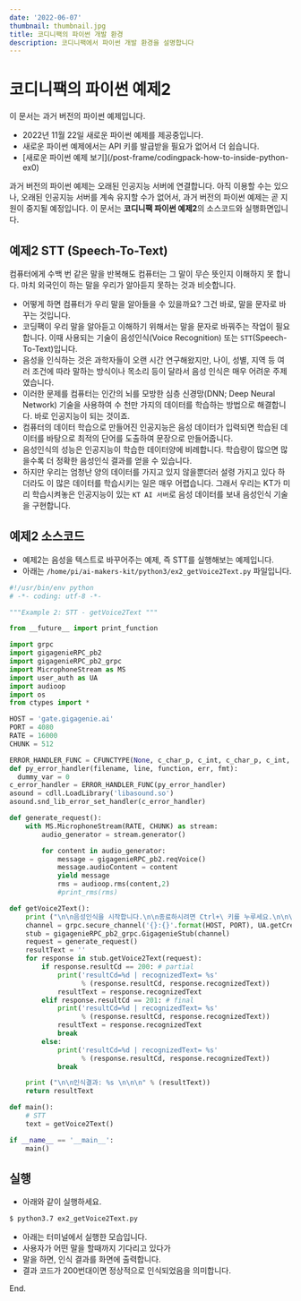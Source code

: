 ```yaml
---
date: '2022-06-07'
thumbnail: thumbnail.jpg
title: 코디니팩의 파이썬 개발 환경
description: 코디니팩에서 파이썬 개발 환경을 설명합니다
---
```


# 코디니팩의 파이썬 예제2

<MdxTextBox>
    <Box sx={{ color: 'secondary.main', fontWeight: 600, mb: 1 }}>이 문서는 과거 버전의 파이썬 예제입니다.</Box>
    <ul>
        <li>2022년 11월 22일 새로운 파이썬 예제를 제공중입니다.</li>
        <li>새로운 파이썬 예제에서는 API 키를 발급받을 필요가 없어서 더 쉽습니다.</li>
        <li>[새로운 파이썬 예제 보기](/post-frame/codingpack-how-to-inside-python-ex0)</li>
    </ul>
    과거 버전의 파이썬 예제는 오래된 인공지능 서버에 연결합니다. 아직 이용할 수는 있으나, 오래된 인공지능 서버를 계속
    유지할 수가 없어서, 과거 버전의 파이썬 예제는 곧 지원이 중지될 예정입니다.
</MdxTextBox>

<MdxTextBox>
    <Box sx={{ color: 'secondary.main', fontWeight: 600, mb: 1 }}>
        이 문서는 <b>코디니팩 파이썬 예제2</b>의 소스코드와 실행화면입니다.
    </Box>
</MdxTextBox>

## 예제2 STT (Speech-To-Text)

컴퓨터에게 수백 번 같은 말을 반복해도 컴퓨터는 그 말이 무슨 뜻인지 이해하지 못
합니다. 마치 외국인이 하는 말을 우리가 알아듣지 못하는 것과 비슷합니다.

-   어떻게 하면 컴퓨터가 우리 말을 알아들을 수 있을까요? 그건 바로, 말을 문자로 바꾸는 것입니다.
-   코딩팩이 우리 말을 알아듣고 이해하기 위해서는 말을 문자로 바꿔주는 작업이 필요합니다. 이때 사용되는 기술이 음성인식(Voice Recognition) 또는 `STT`(Speech-To-Text)입니다.
-   음성을 인식하는 것은 과학자들이 오랜 시간 연구해왔지만,
    나이, 성별, 지역 등 여러 조건에 따라 말하는 방식이나 목소리 등이 달라서 음성 인식은 매우 어려운 주제였습니다.
-   이러한 문제를 컴퓨터는 인간의 뇌를 모방한 심층 신경망(DNN; Deep Neural Network) 기술을 사용하여 수 천만 가지의 데이터를 학습하는 방법으로 해결합니다.
    바로 인공지능이 되는 것이죠.
-   컴퓨터의 데이터 학습으로 만들어진 인공지능은 음성 데이터가 입력되면
    학습된 데이터를 바탕으로 최적의 단어를 도출하여 문장으로 만들어줍니다.
-   음성인식의 성능은 인공지능이 학습한 데이터양에 비례합니다. 학습량이 많으면 많을수록 더 정확한 음성인식 결과를 얻을 수 있습니다.
-   하지만 우리는 엄청난 양의 데이터를 가지고 있지 않을뿐더러 설령 가지고 있다 하더라도 이 많은 데이터를 학습시키는 일은 매우 어렵습니다. 그래서 우리는 KT가 미리 학습시켜놓은 인공지능이 있는 `KT AI 서버`로 음성 데이터를 보내 음성인식 기술을 구현합니다.

<MdxImageView src="/images/codinypack-py/stt1.png" caption="STT" transparentBg />

## 예제2 소스코드

-   예제2는 음성을 텍스트로 바꾸어주는 예제, 즉 STT를 실행해보는 예제입니다.
-   아래는 `/home/pi/ai-makers-kit/python3/ex2_getVoice2Text.py` 파일입니다.

```python
#!/usr/bin/env python
# -*- coding: utf-8 -*-

"""Example 2: STT - getVoice2Text """

from __future__ import print_function

import grpc
import gigagenieRPC_pb2
import gigagenieRPC_pb2_grpc
import MicrophoneStream as MS
import user_auth as UA
import audioop
import os
from ctypes import *

HOST = 'gate.gigagenie.ai'
PORT = 4080
RATE = 16000
CHUNK = 512

ERROR_HANDLER_FUNC = CFUNCTYPE(None, c_char_p, c_int, c_char_p, c_int, c_char_p)
def py_error_handler(filename, line, function, err, fmt):
  dummy_var = 0
c_error_handler = ERROR_HANDLER_FUNC(py_error_handler)
asound = cdll.LoadLibrary('libasound.so')
asound.snd_lib_error_set_handler(c_error_handler)

def generate_request():
    with MS.MicrophoneStream(RATE, CHUNK) as stream:
        audio_generator = stream.generator()

        for content in audio_generator:
            message = gigagenieRPC_pb2.reqVoice()
            message.audioContent = content
            yield message
            rms = audioop.rms(content,2)
            #print_rms(rms)

def getVoice2Text():
    print ("\n\n음성인식을 시작합니다.\n\n종료하시려면 Ctrl+\ 키를 누루세요.\n\n\n")
    channel = grpc.secure_channel('{}:{}'.format(HOST, PORT), UA.getCredentials())
    stub = gigagenieRPC_pb2_grpc.GigagenieStub(channel)
    request = generate_request()
    resultText = ''
    for response in stub.getVoice2Text(request):
        if response.resultCd == 200: # partial
            print('resultCd=%d | recognizedText= %s'
                  % (response.resultCd, response.recognizedText))
            resultText = response.recognizedText
        elif response.resultCd == 201: # final
            print('resultCd=%d | recognizedText= %s'
                  % (response.resultCd, response.recognizedText))
            resultText = response.recognizedText
            break
        else:
            print('resultCd=%d | recognizedText= %s'
                  % (response.resultCd, response.recognizedText))
            break

    print ("\n\n인식결과: %s \n\n\n" % (resultText))
    return resultText

def main():
    # STT
    text = getVoice2Text()

if __name__ == '__main__':
    main()

```

## 실행

-   아래와 같이 실행하세요.

```bash
$ python3.7 ex2_getVoice2Text.py
```

-   아래는 터미널에서 실행한 모습입니다.
-   사용자가 어떤 말을 할때까지 기다리고 있다가
-   말을 하면, 인식 결과를 화면에 출력합니다.
-   결과 코드가 200번대이면 정상적으로 인식되었음을 의미합니다.

<MdxImageView src="/images/codinypack-py/ex2_out1.png" caption="예제 실행" />

<PyExampleLinkBox exampleId="ex2" />

End.
